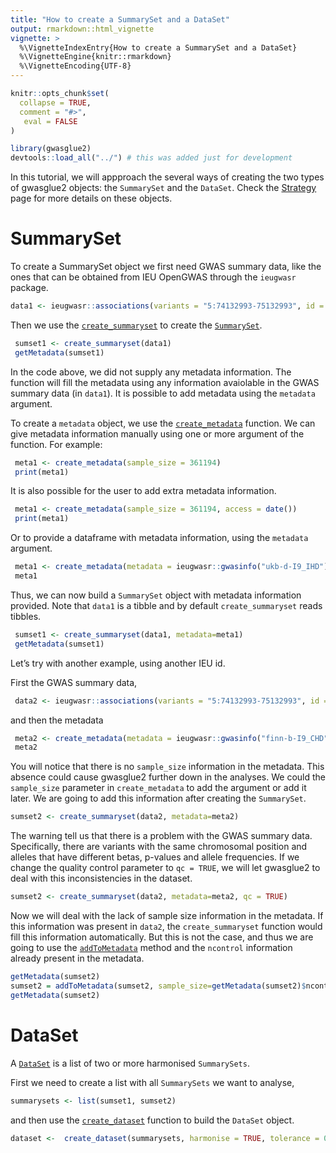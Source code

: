 ```yaml
---
title: "How to create a SummarySet and a DataSet"
output: rmarkdown::html_vignette
vignette: >
  %\VignetteIndexEntry{How to create a SummarySet and a DataSet}
  %\VignetteEngine{knitr::rmarkdown}
  %\VignetteEncoding{UTF-8}
---
```


```r
knitr::opts_chunk$set(
  collapse = TRUE,
  comment = "#>",
   eval = FALSE
)
```

```r
library(gwasglue2)
devtools::load_all("../") # this was added just for development
```

In this tutorial, we will appproach the several ways of creating the two types of gwasglue2 objects: the `SummarySet` and the `DataSet`. Check the [Strategy](articles/Strategy.html) page for more details on these objects.


# SummarySet
 To create a SummarySet object we first need GWAS summary data, like the ones that can be obtained from IEU OpenGWAS through the `ieugwasr` package.

 ```r
 data1 <- ieugwasr::associations(variants = "5:74132993-75132993", id = "ukb-d-I9_IHD")
 ```
 
 Then we use the [`create_summaryset`](reference/create_summaryset.html) to create the [`SummarySet`](reference/SummarySet-class.html).

```r
 sumset1 <- create_summaryset(data1)
 getMetadata(sumset1)
```

In the code above, we did not supply any metadata information. The function will fill the metadata using any information avaiolable in the GWAS summary data (in `data1`).
It is possible to add metadata using the `metadata`  argument.

To create a `metadata` object, we use the [`create_metadata`](reference/create_metadata.html) function. We can give metadata information manually using one or more argument of the function. For example: 
 
```r
 meta1 <- create_metadata(sample_size = 361194)
 print(meta1)
```

It is also possible for the user to add extra metadata information.

```r
 meta1 <- create_metadata(sample_size = 361194, access = date())
 print(meta1)
```


Or to provide a dataframe with metadata information, using the `metadata` argument.

```r
 meta1 <- create_metadata(metadata = ieugwasr::gwasinfo("ukb-d-I9_IHD"), access = date())
 meta1  
```

Thus, we can now build a `SummarySet` object with metadata information provided. Note that `data1` is a tibble and by default `create_summaryset` reads tibbles. 

```r
 sumset1 <- create_summaryset(data1, metadata=meta1)
 getMetadata(sumset1)
```

Let's try with another example, using another IEU id.

First the GWAS summary data,

```r
 data2 <- ieugwasr::associations(variants = "5:74132993-75132993", id = "finn-b-I9_CHD")
``` 

and then the metadata

```r
 meta2 <- create_metadata(metadata = ieugwasr::gwasinfo("finn-b-I9_CHD"))
 meta2  
```
You will notice that there is no `sample_size` information in the metadata. This absence could cause gwasglue2 further down in the analyses. We could the  `sample_size` parameter in `create_metadata` to add the argument or add it later. We are going to add this information after creating the `SummarySet`.


```r
sumset2 <- create_summaryset(data2, metadata=meta2)
```

The warning tell us that there is a problem with the GWAS summary data. Specifically, there are variants with the same chromosomal position and alleles that have different betas, p-values and allele frequencies. If we change the quality control parameter to `qc = TRUE`, we will let gwasglue2 to deal with this inconsistencies in the dataset.

```r
sumset2 <- create_summaryset(data2, metadata=meta2, qc = TRUE)
```

Now we will deal with the lack of sample size information in the metadata. If this information was present in `data2`, the `create_summaryset` function would fill this information automatically. But this is not the case, and thus we are going to use the [`addToMetadata`](reference/addTometadata.html) method and the `ncontrol` information already present in the metadata.


```r
getMetadata(sumset2)
sumset2 = addToMetadata(sumset2, sample_size=getMetadata(sumset2)$ncontrol)
getMetadata(sumset2)
```

# DataSet
A [`DataSet`](reference/DataSet-class.html) is a list of two or more harmonised `SummarySets`.

First we need to create a list with all `SummarySets` we want to analyse,

```r
summarysets <- list(sumset1, sumset2)
```
and then use the [`create_dataset`](reference/create_dataset.html) function to build the `DataSet` object.

```r
dataset <-  create_dataset(summarysets, harmonise = TRUE, tolerance = 0.08, action = 1)
```



